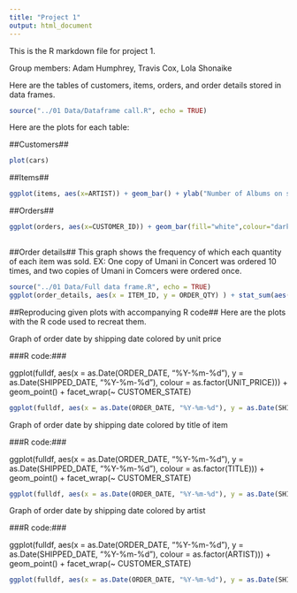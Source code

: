 ```yaml
---
title: "Project 1"
output: html_document
---
```


This is the R markdown file for project 1.

Group members: Adam Humphrey, Travis Cox, Lola Shonaike

Here are the tables of customers, items, orders, and order details stored in data frames.

```r
source("../01 Data/Dataframe call.R", echo = TRUE)
```

Here are the plots for each table:

##Customers##
```r
plot(cars)
```

##Items##
```r
ggplot(items, aes(x=ARTIST)) + geom_bar() + ylab("Number of Albums on sale") + xlab("Artist") + coord_flip()
```

##Orders##
```r
ggplot(orders, aes(x=CUSTOMER_ID)) + geom_bar(fill="white",colour="darkgreen") + ylab("Number of Orders")+ scale_x_discrete("Customer ID") 
                                                                                                                            
```

##Order details##
This graph shows the frequency of which each quantity of each item was sold.
EX: One copy of Umani in Concert was ordered 10 times, and two copies of Umani in Comcers were ordered once.
```r
source("../01 Data/Full data frame.R", echo = TRUE)
ggplot(order_details, aes(x = ITEM_ID, y = ORDER_QTY) ) + stat_sum(aes(group = 1, color = ITEM_ID))
```

##Reproducing given plots with accompanying R code##
Here are the plots with the R code used to recreat them.

Graph of order date by shipping date colored by unit price

###R code:###

ggplot(fulldf, aes(x = as.Date(ORDER_DATE, "%Y-%m-%d"), y = as.Date(SHIPPED_DATE, "%Y-%m-%d"), colour = as.factor(UNIT_PRICE))) + geom_point() + facet_wrap(~ CUSTOMER_STATE)

```r
ggplot(fulldf, aes(x = as.Date(ORDER_DATE, "%Y-%m-%d"), y = as.Date(SHIPPED_DATE, "%Y-%m-%d"), colour = as.factor(UNIT_PRICE))) + geom_point() + facet_wrap(~ CUSTOMER_STATE)
```

Graph of order date by shipping date colored by title of item

###R code:###

ggplot(fulldf, aes(x = as.Date(ORDER_DATE, "%Y-%m-%d"), y = as.Date(SHIPPED_DATE, "%Y-%m-%d"), colour = as.factor(TITLE))) + geom_point() + facet_wrap(~ CUSTOMER_STATE)

```r
ggplot(fulldf, aes(x = as.Date(ORDER_DATE, "%Y-%m-%d"), y = as.Date(SHIPPED_DATE, "%Y-%m-%d"), colour = as.factor(TITLE))) + geom_point() + facet_wrap(~ CUSTOMER_STATE)
```

Graph of order date by shipping date colored by artist

###R code:###

ggplot(fulldf, aes(x = as.Date(ORDER_DATE, "%Y-%m-%d"), y = as.Date(SHIPPED_DATE, "%Y-%m-%d"), colour = as.factor(ARTIST))) + geom_point() + facet_wrap(~ CUSTOMER_STATE)

```r
ggplot(fulldf, aes(x = as.Date(ORDER_DATE, "%Y-%m-%d"), y = as.Date(SHIPPED_DATE, "%Y-%m-%d"), colour = as.factor(ARTIST))) + geom_point() + facet_wrap(~ CUSTOMER_STATE)
```
